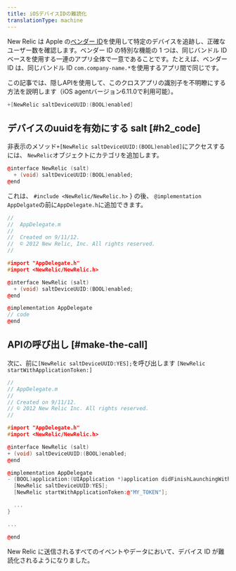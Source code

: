 ```yaml
---
title: iOSデバイスIDの難読化
translationType: machine
---
```


New Relic は Apple の[ベンダー ID](https://developer.apple.com/documentation/uikit/uidevice/1620059-identifierforvendor)を使用して特定のデバイスを追跡し、正確なユーザー数を確認します。ベンダー ID の特別な機能の 1 つは、同じバンドル ID ベースを使用する一連のアプリ全体で一意であることです。たとえば、ベンダー ID は、同じバンドル ID `com.company-name.*`を使用するアプリ間で同じです。

この記事では、隠しAPIを使用して、このクロスアプリの識別子を不明瞭にする方法を説明します（iOS agentバージョン6.11.0で利用可能）。

```objectivec
+[NewRelic saltDeviceUUID:(BOOL)enabled]
```

## デバイスのuuidを有効にする salt [#h2_code]

非表示のメソッド`+[NewRelic saltDeviceUUID:(BOOL)enabled]`にアクセスするには、 `NewRelic`オブジェクトにカテゴリを追加します。

```cpp
@interface NewRelic (salt)
  + (void) saltDeviceUUID:(BOOL)enabled;
@end
```

これは、 `#include <NewRelic/NewRelic.h>` } の後、 `@implementation AppDelgate`の前に`AppDelegate.h`に追加できます。

```cpp
//
//  AppDelegate.m
// 
//  Created on 9/11/12.
//  © 2012 New Relic, Inc. All rights reserved.
//

#import "AppDelegate.h"
#import <NewRelic/NewRelic.h>

@interface NewRelic (salt) 
  + (void) saltDeviceUUID:(BOOL)enabled;
@end

@implementation AppDelegate
// code 
@end
```

## APIの呼び出し [#make-the-call]

次に、前に`[NewRelic saltDeviceUUID:YES];`を呼び出します `[NewRelic startWithApplicationToken:]`

```cpp
// 
// AppDelegate.m 
// 
// Created on 9/11/12. 
// © 2012 New Relic Inc. All rights reserved. 
//

#import "AppDelegate.h"
#import <NewRelic/NewRelic.h>

@interface NewRelic (salt)
+ (void) saltDeviceUUID:(BOOL)enabled;
@end

@implementation AppDelegate
- (BOOL)application:(UIApplication *)application didFinishLaunchingWithOptions:(NSDictionary *)launchOptions {
  [NewRelic saltDeviceUUID:YES];
  [NewRelic startWithApplicationToken:@"MY_TOKEN"];

  ...
}

...

@end
```

New Relic に送信されるすべてのイベントやデータにおいて、デバイス ID が難読化されるようになりました。